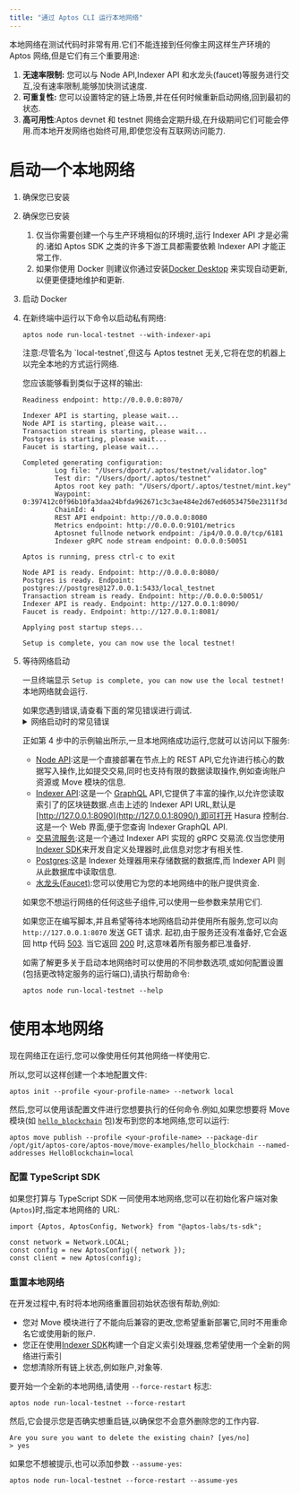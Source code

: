 ```yaml
---
title: "通过 Aptos CLI 运行本地网络"
---
```


本地网络在测试代码时非常有用.它们不能连接到任何像主网这样生产环境的 Aptos 网络,但是它们有三个重要用途:






1. **无速率限制:** 您可以与 Node API,Indexer API 和水龙头(faucet)等服务进行交互,没有速率限制,能够加快测试速度.
2. **可重复性:** 您可以设置特定的链上场景,并在任何时候重新启动网络,回到最初的状态.
3. **高可用性**:Aptos devnet 和 testnet 网络会定期升级,在升级期间它们可能会停用.而本地开发网络也始终可用,即使您没有互联网访问能力.
   <br />

# 启动一个本地网络



<Steps>

1. 确保您已安装 

2. 确保您已安装 

   1. 仅当你需要创建一个与生产环境相似的环境时,运行 Indexer API 才是必需的.诸如 Aptos SDK 之类的许多下游工具都需要依赖 Indexer API 才能正常工作.
   2. 如果你使用 Docker 则建议你通过安装[Docker Desktop](https://www.docker.com/products/docker-desktop/) 来实现自动更新,以便更便捷地维护和更新.

3. 启动 Docker

4. 在新终端中运行以下命令以启动私有网络:

   ```shellscript filename="Terminal"
   aptos node run-local-testnet --with-indexer-api
   ```

   <Aside type="caution">
     注意:尽管名为 `local-testnet`,但这与 Aptos testnet 无关,它将在您的机器上以完全本地的方式运行网络.
   </Aside>

   您应该能够看到类似于这样的输出:

   ```shellscript filename="Terminal"
   Readiness endpoint: http://0.0.0.0:8070/

   Indexer API is starting, please wait...
   Node API is starting, please wait...
   Transaction stream is starting, please wait...
   Postgres is starting, please wait...
   Faucet is starting, please wait...

   Completed generating configuration:
           Log file: "/Users/dport/.aptos/testnet/validator.log"
           Test dir: "/Users/dport/.aptos/testnet"
           Aptos root key path: "/Users/dport/.aptos/testnet/mint.key"
           Waypoint: 0:397412c0f96b10fa3daa24bfda962671c3c3ae484e2d67ed60534750e2311f3d
           ChainId: 4
           REST API endpoint: http://0.0.0.0:8080
           Metrics endpoint: http://0.0.0.0:9101/metrics
           Aptosnet fullnode network endpoint: /ip4/0.0.0.0/tcp/6181
           Indexer gRPC node stream endpoint: 0.0.0.0:50051

   Aptos is running, press ctrl-c to exit

   Node API is ready. Endpoint: http://0.0.0.0:8080/
   Postgres is ready. Endpoint: postgres://postgres@127.0.0.1:5433/local_testnet
   Transaction stream is ready. Endpoint: http://0.0.0.0:50051/
   Indexer API is ready. Endpoint: http://127.0.0.1:8090/
   Faucet is ready. Endpoint: http://127.0.0.1:8081/

   Applying post startup steps...

   Setup is complete, you can now use the local testnet!
   ```

5. 等待网络启动

   一旦终端显示 `Setup is complete, you can now use the local testnet!` 本地网络就会运行.

   <Aside type="caution">
     如果您遇到错误,请查看下面的常见错误进行调试.
   </Aside>

   <details>
     <summary>网络启动时的常见错误</summary>

     ### 端口已被使用

     ```shellscript filename="Terminal"
     panicked at 'error binding to 0.0.0.0:8080: error creating server listener: Address already in use (os error 48)'
     ```

     这意味着本地网络所需的其中一个端口已被另一个进程使用.

     要在类 Unix 系统上解决此问题,您可以:

     1. 通过运行 `lsof -i :8080` 确定进程的名称和 PID.
     2. 一旦知道了 PID,你就能运行 `kill <pid>` 来释放该端口.

     ### 打开的文件太多

     ```shellscript filename="Terminal"
     panicked at crates/aptos/src/node/local_testnet/logging.rs:64:10:
     called \`Result::unwrap()\` on an \`Err\` value: Os { code: 24, kind: Uncategorized, message: "Too many open files" }
     ```

     这意味着您的系统上打开的文件太多.在许多类 Unix 系统上,您可以通过向您的 `.zshrc` 添加类似以下内容来增加打开文件的最大数量:

     ```shellscript filename="Terminal"
     ulimit -n 32768
     ```

     ### Docker 不可用

     ```shellscript filename="Terminal"
     Unexpected error: Failed to apply pre-run steps for Postgres: Docker is not available, confirm it is installed and running. On Linux you may need to use sudo
     ```

     要调试此问题,请尝试以下修复:

     1. 通过运行 `docker --version` 确保您已安装 docker.
     2. 通过运行 `docker info` 确保 Docker 守护进程正在运行(如果错误提示 `Cannot connect to the Docker daemon`,则表示 Docker 未运行)
     3. 确保连接到 Docker 的套接字(socket)在您的机器上的默认位置存在.例如,在类 Unix 系统上应该有 `/var/run/docker.sock`.
        1. 如果该文件不存在,请打开 Docker Desktop 并启用 `Settings -> Advanced -> Allow the default Docker socket to be used.`
        2. 或者,您可以通过运行 `docker context inspect | grep Host` 找到 Docker socket 的位置,然后通过运行 `sudo ln -s /Users/dport/.docker/run/docker.sock /var/run/docker.sock` 将该位置链接到默认位置
   </details>

   正如第 4 步中的示例输出所示,一旦本地网络成功运行,您就可以访问以下服务:

   - [Node API](/zh/network/nodes/aptos-api-spec):这是一个直接部署在节点上的 REST API,它允许进行核心的数据写入操作,比如提交交易,同时也支持有限的数据读取操作,例如查询账户资源或 Move 模块的信息.
   - [Indexer API](/zh/build/indexer/indexer-api):这是一个 [GraphQL](https://graphql.org/) API,它提供了丰富的操作,以允许您读取索引了的区块链数据.点击上述的 Indexer API URL,默认是 [http://127.0.0.1:8090](http://127.0.0.1:8090/),即可打开 Hasura 控制台.这是一个 Web 界面,便于您查询 Indexer GraphQL API.
   - [交易流服务](/zh/build/indexer/txn-stream):这是一个通过 Indexer API 实现的 gRPC 交易流.仅当您使用[Indexer SDK](/zh/indexer/indexer-sdk)来开发自定义处理器时,此信息对您才有相关性.
   - [Postgres](https://www.postgresql.org/):这是 Indexer 处理器用来存储数据的数据库,而 Indexer API 则从此数据库中读取信息.
   - [水龙头(Faucet)](/zh/build/apis/faucet-api):您可以使用它为您的本地网络中的账户提供资金.

   如果您不想运行网络的任何这些子组件,可以使用一些参数来禁用它们.

   如果您正在编写脚本,并且希望等待本地网络启动并使用所有服务,您可以向 `http://127.0.0.1:8070` 发送 GET 请求. 起初,由于服务还没有准备好,它会返回 http 代码 [503](https://developer.mozilla.org/en-US/docs/Web/HTTP/Status/503). 当它返回 [200](https://developer.mozilla.org/en-US/docs/Web/HTTP/Status/200) 时,这意味着所有服务都已准备好.

   如需了解更多关于启动本地网络时可以使用的不同参数选项,或如何配置设置(包括更改特定服务的运行端口),请执行帮助命令:

   ```shellscript filename="Terminal"
   aptos node run-local-testnet --help
   ```

</Steps>



# 使用本地网络

现在网络正在运行,您可以像使用任何其他网络一样使用它.

所以,您可以这样创建一个本地配置文件:

```shellscript filename="Terminal"
aptos init --profile <your-profile-name> --network local
```

然后,您可以使用该配置文件进行您想要执行的任何命令.例如,如果您想要将 Move 模块(如 [`hello_blockchain`](https://github.com/aptos-labs/aptos-core/tree/main/aptos-move/move-examples/hello_blockchain) 包)发布到您的本地网络,您可以运行:

```shellscript filename="Terminal"
aptos move publish --profile <your-profile-name> --package-dir /opt/git/aptos-core/aptos-move/move-examples/hello_blockchain --named-addresses HelloBlockchain=local
```

### 配置 TypeScript SDK

如果您打算与 TypeScript SDK 一同使用本地网络,您可以在初始化客户端对象(`Aptos`)时,指定本地网络的 URL:

```tsx
import {Aptos, AptosConfig, Network} from "@aptos-labs/ts-sdk";

const network = Network.LOCAL;
const config = new AptosConfig({ network });
const client = new Aptos(config);
```

### 重置本地网络

在开发过程中,有时将本地网络重置回初始状态很有帮助,例如:

- 您对 Move 模块进行了不能向后兼容的更改,您希望重新部署它,同时不用重命名它或使用新的账户.
- 您正在使用[Indexer SDK](/zh/indexer/indexer-sdk)构建一个自定义索引处理器,您希望使用一个全新的网络进行索引
- 您想清除所有链上状态,例如账户,对象等.

要开始一个全新的本地网络,请使用 `--force-restart` 标志:

```shellscript filename="Terminal"
aptos node run-local-testnet --force-restart
```

然后,它会提示您是否确实想重启链,以确保您不会意外删除您的工作内容.

```shellscript filename="Terminal"
Are you sure you want to delete the existing chain? [yes/no]
> yes
```

如果您不想被提示,也可以添加参数 `--assume-yes`:

```shellscript filename="Terminal"
aptos node run-local-testnet --force-restart --assume-yes
```
